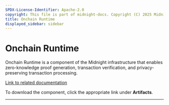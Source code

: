 ```yaml
---
SPDX-License-Identifier: Apache-2.0
copyright: This file is part of midnight-docs. Copyright (C) 2025 Midnight Foundation. Licensed under the Apache License, Version 2.0 (the "License"); You may not use this file except in compliance with the License. You may obtain a copy of the License at http://www.apache.org/licenses/LICENSE-2.0 Unless required by applicable law or agreed to in writing, software distributed under the License is distributed on an "AS IS" BASIS, WITHOUT WARRANTIES OR CONDITIONS OF ANY KIND, either express or implied. See the License for the specific language governing permissions and limitations under the License.
title: Onchain Runtime
displayed_sidebar: sidebar
---
```


# Onchain Runtime

Onchain Runtime is a component of the Midnight infrastructure that enables zero-knowledge proof generation, transaction verification, and privacy-preserving transaction processing.

[Link to related documentation](../../develop/tutorial/using/proof-server)

To download the component, click the appropriate link under **Artifacts**.

---




<DynamicList />
